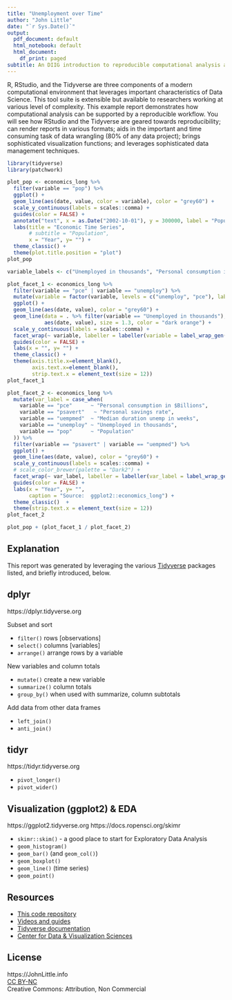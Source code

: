 ```yaml
---
title: "Unemployment over Time"
author: "John Little"
date: "`r Sys.Date()`"
output:
  pdf_document: default
  html_notebook: default
  html_document:
    df_print: paged
subtitle: An DIIG introduction to reproducible computational analysis and report writing
---
```


R, RStudio, and the Tidyverse are three components of a modern computational environment that leverages important characteristics of Data Science.  This tool suite is extensible but available to researchers working at various level of complexity. This example report demonstrates how computational analysis can be supported by a reproducible workflow.  You will see how RStudio and the Tidyverse are geared towards reproducibility; can render reports in various formats; aids in the important and time consuming task of data wrangling (80% of any data project); brings sophisticated visualization functions; and leverages sophisticated data management techniques.

<!-- ## Load library packages -->

```r
library(tidyverse)
library(patchwork)
```

<!-- The ggplot2 package contains an on-board dataset `economics_long` that we will use to demonstrate our computatonal workflow. -->

<!-- In these next few steps I will create various component visualizations and then patch those subparts into a single broader visualization. -->

```r
plot_pop <- economics_long %>% 
  filter(variable == "pop") %>% 
  ggplot() +
  geom_line(aes(date, value, color = variable), color = "grey60") +
  scale_y_continuous(labels = scales::comma) +
  guides(color = FALSE) +
  annotate("text", x = as.Date("2002-10-01"), y = 300000, label = "Population", size = 9) +
  labs(title = "Economic Time Series",
       # subtitle = "Population",
       x = "Year", y= "") +
  theme_classic() +
  theme(plot.title.position = "plot")
plot_pop
```



```r
variable_labels <- c("Unemployed in thousands", "Personal consumption in $Billions")

plot_facet_1 <- economics_long %>% 
  filter(variable == "pce" | variable == "unemploy") %>% 
  mutate(variable = factor(variable, levels = c("unemploy", "pce"), labels = variable_labels)) %>% 
  ggplot() +
  geom_line(aes(date, value), color = "grey60") +
  geom_line(data = . %>% filter(variable == "Unemployed in thousands"), 
            aes(date, value), size = 1.3, color = "dark orange") +
  scale_y_continuous(labels = scales::comma) +
  facet_wrap(~ variable, labeller = labeller(variable = label_wrap_gen(25))) +
  guides(color = FALSE) +
  labs(x = "", y= "") +
  theme_classic() +
  theme(axis.title.x=element_blank(),
        axis.text.x=element_blank(),
        strip.text.x = element_text(size = 12))
plot_facet_1
```

```r
plot_facet_2 <- economics_long %>% 
  mutate(var_label = case_when(
    variable == "pce"      ~ "Personal consumption in $Billions",
    variable == "psavert"   ~ "Personal savings rate",
    variable == "uempmed"  ~ "Median duration unemp in weeks",
    variable == "unemploy" ~ "Unemployed in thousands",
    variable == "pop"      ~ "Population"
  )) %>% 
  filter(variable == "psavert" | variable == "uempmed") %>% 
  ggplot() +
  geom_line(aes(date, value), color = "grey60") +
  scale_y_continuous(labels = scales::comma) +
  # scale_color_brewer(palette = "Dark2") +
  facet_wrap(~ var_label, labeller = labeller(var_label = label_wrap_gen(25))) +
  guides(color = FALSE) +
  labs(x = "Year", y= "",
       caption = "Source:  ggplot2::economics_long") +
  theme_classic()  +
  theme(strip.text.x = element_text(size = 12))
plot_facet_2
```


```r
plot_pop + (plot_facet_1 / plot_facet_2)
```

## Explanation

This report was generated by leveraging the various [Tidyverse](https://tidyverse.org) packages listed, and briefly introduced, below.  

## dplyr

https://dplyr.tidyverse.org

Subset and sort

- `filter()` rows  [observations]
- `select()` columns [variables]
- `arrange()` arrange rows by a variable

New variables and column totals

- `mutate()` create a new variable
- `summarize()` column totals 
- `group_by()`  when used with summarize, column subtotals 

Add data from other data frames

- `left_join()`
- `anti_join()`

## tidyr

https://tidyr.tidyverse.org

- `pivot_longer()`
- `pivot_wider()`

## Visualization (**ggplot2**) & EDA

https://ggplot2.tidyverse.org
https://docs.ropensci.org/skimr

- `skimr::skim()`  - a good place to start for Exploratory Data Analysis
- `geom_histogram()`
- `geom_bar()`  (and `geom_col()`)
- `geom_boxplot()`
- `geom_line()` (time series)
- `geom_point()`


## Resources

- [This code repository](https://github.com/libjohn/presentation_diig)
- [Videos and guides](https://rfun.library.duke.edu/portfolio/r_flipped/)
- [Tidyverse documentation](https://tidyverse.org)
- [Center for Data & Visualization Sciences](https://library.duke.edu/data)

## License

https://JohnLittle.info  
[CC BY-NC](https://creativecommons.org/licenses/by-nc/4.0/)  
Creative Commons:  Attribution, Non Commercial  

